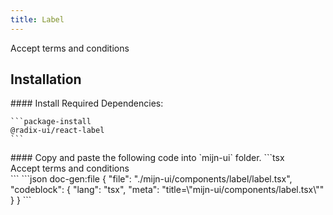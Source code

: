 ```yaml
---
title: Label
---
```



<ComponentPreview>
<div className="flex items-center space-x-2">
  <Checkbox id="terms1" />
  <Label htmlFor="terms1">
    Accept terms and conditions
  </Label>
</div>
</ComponentPreview>

## Installation

<Steps>

  <Step>
    #### Install Required Dependencies:
  
    ```package-install
    @radix-ui/react-label
    ```
  </Step>

  <Step>
    #### Copy and paste the following code into  `mijn-ui` folder.
    <Tabs items={["Source Code", "Example Usage"]}>
        <Tab value="Example Usage">
          ```tsx
          <div className="flex items-center space-x-2">
            <Checkbox id="terms1" />
            <Label htmlFor="terms1">
              Accept terms and conditions
            </Label>
          </div>
          ```
        </Tab>
        <Tab value="Source Code">
          ```json doc-gen:file
          {
            "file": "./mijn-ui/components/label/label.tsx",
            "codeblock": {
              "lang": "tsx",
              "meta": "title=\"mijn-ui/components/label.tsx\""
            }
          }
          ```
        </Tab>
    </Tabs>
  </Step>
</Steps>